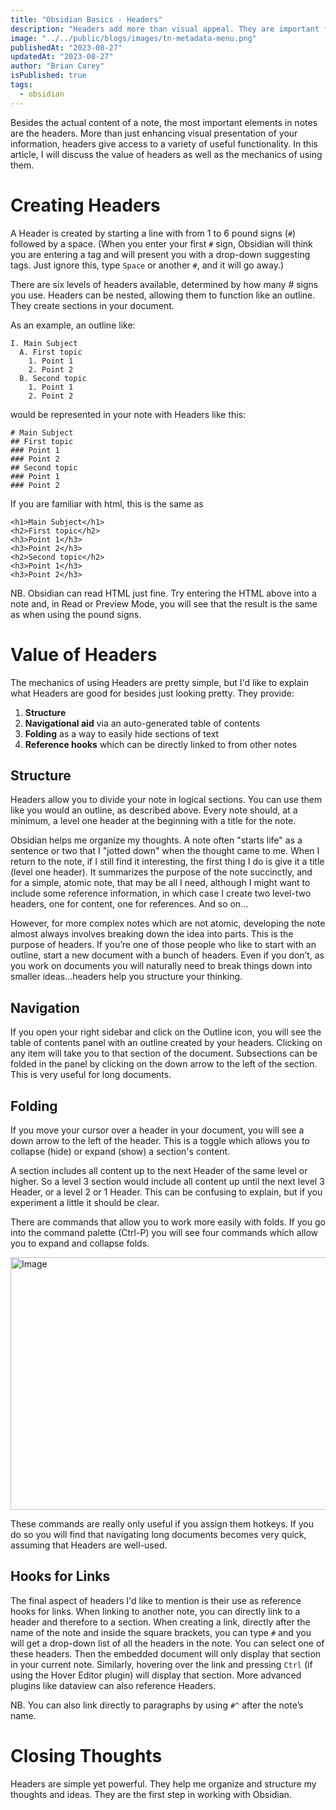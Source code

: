 ```yaml
---
title: "Obsidian Basics - Headers"
description: "Headers add more than visual appeal. They are important for structuring your document and enabling atomic embeds."
image: "../../public/blogs/images/tn-metadata-menu.png"
publishedAt: "2023-08-27"
updatedAt: "2023-08-27"
author: "Brian Carey"
isPublished: true
tags:
  - obsidian
---
```


Besides the actual content of a note, the most important elements in notes are the headers. More than just enhancing visual presentation of your information, headers give access to a variety of useful functionality. In this article, I will discuss the value of headers as well as the mechanics of using them.

# Creating Headers

A Header is created by starting a line with from 1 to 6 pound signs (`#`) followed by a space. (When you enter your first `#` sign, Obsidian will think you are entering a tag and will present you with a drop-down suggesting tags. Just ignore this, type `Space` or another `#`, and it will go away.)

There are six levels of headers available, determined by how many # signs you use. Headers can be nested, allowing them to function like an outline. They create sections in your document.

As an example, an outline like:

```
I. Main Subject
  A. First topic
    1. Point 1
    2. Point 2
  B. Second topic
    1. Point 1
    2. Point 2
```

would be represented in your note with Headers like this:

```
# Main Subject
## First topic
### Point 1
### Point 2
## Second topic
### Point 1
### Point 2
```

If you are familiar with html, this is the same as

```
<h1>Main Subject</h1>
<h2>First topic</h2>
<h3>Point 1</h3>
<h3>Point 2</h3>
<h2>Second topic</h2>
<h3>Point 1</h3>
<h3>Point 2</h3>
```

NB. Obsidian can read HTML just fine. Try entering the HTML above into a note and, in Read or Preview Mode, you will see that the result is the same as when using the pound signs.

# Value of Headers

The mechanics of using Headers are pretty simple, but I'd like to explain what Headers are good for besides just looking pretty. They provide:

1. **Structure**
2. **Navigational aid** via an auto-generated table of contents
3. **Folding** as a way to easily hide sections of text
4. **Reference hooks** which can be directly linked to from other notes

## Structure

Headers allow you to divide your note in logical sections. You can use them like you would an outline, as described above. Every note should, at a minimum, a level one header at the beginning with a title for the note.

Obsidian helps me organize my thoughts. A note often "starts life" as a sentence or two that I "jotted down" when the thought came to me. When I return to the note, if I still find it interesting, the first thing I do is give it a title (level one header). It summarizes the purpose of the note succinctly, and for a simple, atomic note, that may be all I need, although I might want to include some reference information, in which case I create two level-two headers, one for content, one for references. And so on…

However, for more complex notes which are not atomic, developing the note almost always involves breaking down the idea into parts. This is the purpose of headers. If you’re one of those people who like to start with an outline, start a new document with a bunch of headers. Even if you don’t, as you work on documents you will naturally need to break things down into smaller ideas…headers help you structure your thinking.

## Navigation

If you open your right sidebar and click on the Outline icon, you will see the table of contents panel with an outline created by your headers. Clicking on any item will take you to that section of the document. Subsections can be folded in the panel by clicking on the down arrow to the left of the section. This is very useful for long documents.

## Folding

If you move your cursor over a header in your document, you will see a down arrow to the left of the header. This is a toggle which allows you to collapse (hide) or expand (show) a section's content.

A section includes all content up to the next Header of the same level or higher. So a level 3 section would include all content up until the next level 3 Header, or a level 2 or 1 Header. This can be confusing to explain, but if you experiment a little it should be clear.

There are commands that allow you to work more easily with folds. If you go into the command palette (Ctrl-P) you will see four commands which allow you to expand and collapse folds.

<Image
  src="/blogs/images/ScreenForHeaders.png"
  width="718"
  height="404"
  alt="Image"
  sizes="100vw"
/>

These commands are really only useful if you assign them hotkeys. If you do so you will find that navigating long documents becomes very quick, assuming that Headers are well-used.

## Hooks for Links

The final aspect of headers I'd like to mention is their use as reference hooks for links. When linking to another note, you can directly link to a header and therefore to a section. When creating a link, directly after the name of the note and inside the square brackets, you can type `#` and you will get a drop-down list of all the headers in the note. You can select one of these headers. Then the embedded document will only display that section in your current note. Similarly, hovering over the link and pressing `Ctrl` (if using the Hover Editor plugin) will display that section. More advanced plugins like dataview can also reference Headers.

NB. You can also link directly to paragraphs by using `#^` after the note’s name.

# Closing Thoughts

Headers are simple yet powerful. They help me organize and structure my thoughts and ideas. They are the first step in working with Obsidian.
